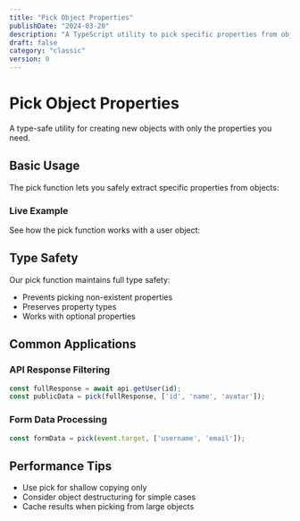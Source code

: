 ```yaml
---
title: "Pick Object Properties"
publishDate: "2024-03-20"
description: "A TypeScript utility to pick specific properties from objects"
draft: false
category: "classic"
version: 0
---
```



# Pick Object Properties

A type-safe utility for creating new objects with only the properties you need.

## Basic Usage

The pick function lets you safely extract specific properties from objects:

<CodeSnippet file="object-pick.ts" />

### Live Example

See how the pick function works with a user object:

<Example component="pick-example" />

## Type Safety

Our pick function maintains full type safety:
- Prevents picking non-existent properties
- Preserves property types
- Works with optional properties

## Common Applications

### API Response Filtering

```typescript
const fullResponse = await api.getUser(id);
const publicData = pick(fullResponse, ['id', 'name', 'avatar']);
```

### Form Data Processing

```typescript
const formData = pick(event.target, ['username', 'email']);
```

## Performance Tips

- Use pick for shallow copying only
- Consider object destructuring for simple cases
- Cache results when picking from large objects
